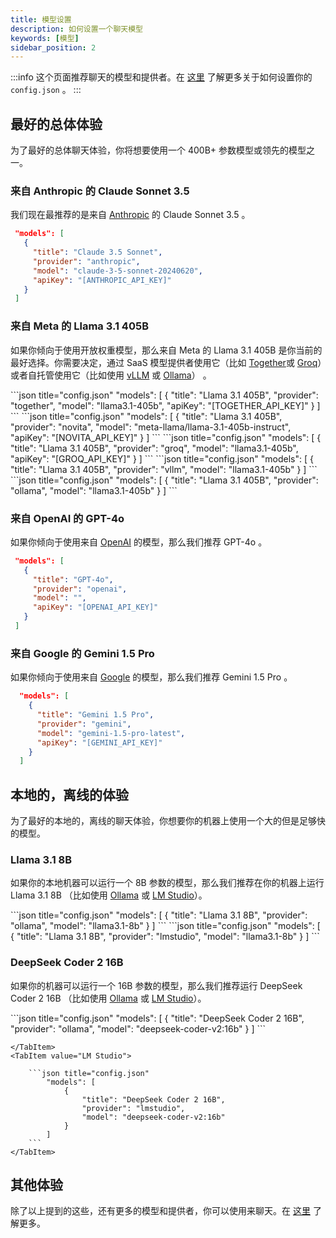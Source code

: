 ```yaml
---
title: 模型设置
description: 如何设置一个聊天模型
keywords: [模型]
sidebar_position: 2
---
```



:::info
这个页面推荐聊天的模型和提供者。在 [这里](../reference.md) 了解更多关于如何设置你的 `config.json` 。
:::

## 最好的总体体验

为了最好的总体聊天体验，你将想要使用一个 400B+ 参数模型或领先的模型之一。

### 来自 Anthropic 的 Claude Sonnet 3.5

我们现在最推荐的是来自 [Anthropic](../customize/model-providers/top-level/anthropic.md) 的 Claude Sonnet 3.5 。

```json title="config.json"
 "models": [
   {
     "title": "Claude 3.5 Sonnet",
     "provider": "anthropic",
     "model": "claude-3-5-sonnet-20240620",
     "apiKey": "[ANTHROPIC_API_KEY]"
   }
 ]
```

### 来自 Meta 的 Llama 3.1 405B

如果你倾向于使用开放权重模型，那么来自 Meta 的 Llama 3.1 405B 是你当前的最好选择。你需要决定，通过 SaaS 模型提供者使用它（比如 [Together](../customize/model-providers/more/together.md)或 [Groq](../customize/model-providers/more/groq.md)）或者自托管使用它（比如使用 [vLLM](../customize/model-providers//more/vllm.md) 或 [Ollama](../customize/model-providers/top-level/ollama.md)） 。

<Tabs groupId="providers">
    <TabItem value="Together">
        ```json title="config.json"
            "models": [
                {
                    "title": "Llama 3.1 405B",
                    "provider": "together",
                    "model": "llama3.1-405b",
                    "apiKey": "[TOGETHER_API_KEY]"
                }
            ]
        ```
    </TabItem>
    <TabItem value="Novita">
        ```json title="config.json"
            "models": [
                {
                    "title": "Llama 3.1 405B",
                    "provider": "novita",
                    "model": "meta-llama/llama-3.1-405b-instruct",
                    "apiKey": "[NOVITA_API_KEY]"
                }
            ]
        ```
    </TabItem>
    <TabItem value="Groq">
        ```json title="config.json"
            "models": [
                {
                    "title": "Llama 3.1 405B",
                    "provider": "groq",
                    "model": "llama3.1-405b",
                    "apiKey": "[GROQ_API_KEY]"
                }
            ]
        ```
    </TabItem>
    <TabItem value="vLLM">
        ```json title="config.json"
            "models": [
                {
                    "title": "Llama 3.1 405B",
                    "provider": "vllm",
                    "model": "llama3.1-405b"
                }
            ]
        ```
    </TabItem>
    <TabItem value="Ollama">
        ```json title="config.json"
            "models": [
                {
                    "title": "Llama 3.1 405B",
                    "provider": "ollama",
                    "model": "llama3.1-405b"
                }
            ]
        ```
    </TabItem>
</Tabs>

### 来自 OpenAI 的 GPT-4o

如果你倾向于使用来自 [OpenAI](../customize/model-providers/top-level/openai.md) 的模型，那么我们推荐 GPT-4o 。

```json title="config.json"
 "models": [
   {
     "title": "GPT-4o",
     "provider": "openai",
     "model": "",
     "apiKey": "[OPENAI_API_KEY]"
   }
 ]
```

### 来自 Google 的 Gemini 1.5 Pro

如果你倾向于使用来自 [Google](../customize/model-providers/top-level/gemini.md) 的模型，那么我们推荐 Gemini 1.5 Pro 。

```json title="config.json"
  "models": [
    {
      "title": "Gemini 1.5 Pro",
      "provider": "gemini",
      "model": "gemini-1.5-pro-latest",
      "apiKey": "[GEMINI_API_KEY]"
    }
  ]
```

## 本地的，离线的体验

为了最好的本地的，离线的聊天体验，你想要你的机器上使用一个大的但是足够快的模型。

### Llama 3.1 8B

如果你的本地机器可以运行一个 8B 参数的模型，那么我们推荐在你的机器上运行 Llama 3.1 8B （比如使用 [Ollama](../customize/model-providers/top-level/ollama.md) 或 [LM Studio](../customize/model-providers/more/lmstudio.md)）。

<Tabs groupId="providers">
    <TabItem value="Ollama">
        ```json title="config.json"
            "models": [
                {
                    "title": "Llama 3.1 8B",
                    "provider": "ollama",
                    "model": "llama3.1-8b"
                }
            ]
        ```
    </TabItem>
    <TabItem value="LM Studio">
        ```json title="config.json"
            "models": [
                {
                    "title": "Llama 3.1 8B",
                    "provider": "lmstudio",
                    "model": "llama3.1-8b"
                }
            ]
        ```
    </TabItem>
</Tabs>

### DeepSeek Coder 2 16B

如果你的机器可以运行一个 16B 参数的模型，那么我们推荐运行 DeepSeek Coder 2 16B （比如使用 [Ollama](../customize/model-providers/top-level/ollama.md) 或 [LM Studio](../customize/model-providers/more/lmstudio.md)）。

<Tabs groupId="providers">
    <TabItem value="Ollama">
        ```json title="config.json"
            "models": [
                {
                    "title": "DeepSeek Coder 2 16B",
                    "provider": "ollama",
                    "model": "deepseek-coder-v2:16b"
                }
            ]
        ```

    </TabItem>
    <TabItem value="LM Studio">

        ```json title="config.json"
            "models": [
                {
                    "title": "DeepSeek Coder 2 16B",
                    "provider": "lmstudio",
                    "model": "deepseek-coder-v2:16b"
                }
            ]
        ```
    </TabItem>

</Tabs>

## 其他体验

除了以上提到的这些，还有更多的模型和提供者，你可以使用来聊天。在 [这里](../customize/model-types/chat.md) 了解更多。
